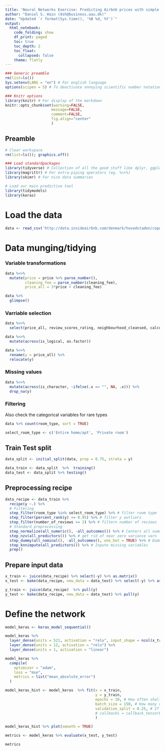 ```yaml
---
title: 'Neural Networks Exercise: Predicting Airbnb prices with simple ANNs (R)'
author: "Daniel S. Hain (dsh@business.aau.dk)"
date: "Updated `r format(Sys.time(), '%B %d, %Y')`"
output:
  html_notebook:
    code_folding: show
    df_print: paged
    toc: true
    toc_depth: 2
    toc_float:
      collapsed: false
    theme: flatly
---
```


```r
### Generic preamble
rm(list=ls())
Sys.setenv(LANG = "en") # For english language
options(scipen = 5) # To deactivate annoying scientific number notation

### Knitr options
library(knitr) # For display of the markdown
knitr::opts_chunk$set(warning=FALSE,
                     message=FALSE,
                     comment=FALSE, 
                     fig.align="center"
                     )
```



## Preamble

```r
# Clear workspace
rm(list=ls()); graphics.off() 
```

```r
### Load standardpackages
library(tidyverse) # Collection of all the good stuff like dplyr, ggplot2 ect.
library(magrittr) # For extra-piping operators (eg. %<>%)
library(skimr) # For nice data summaries

# Load our main predictive tool
library(tidymodels)
library(keras)
```


# Load the data

```r
data <- read_csv('http://data.insideairbnb.com/denmark/hovedstaden/copenhagen/2020-06-26/data/listings.csv.gz')
```


# Data munging/tidying

### Variable transformations

```r
data %<>%
  mutate(price = price %>% parse_number(),
         cleaning_fee = parse_number(cleaning_fee),
         price_all = 3*price + cleaning_fee)
```

```r
data %>%
  glimpse()
```


### Varriable selection

```r
data %<>% 
  select(price_all, review_scores_rating, neighbourhood_cleansed, calculated_host_listings_count, availability_365, host_listings_count, accommodates, room_type, bathrooms, is_business_travel_ready, guests_included, instant_bookable, number_of_reviews, cancellation_policy, host_is_superhost, host_identity_verified, bedrooms, beds, cancellation_policy) 
```

```r
data %<>% 
  mutate(across(is_logical, as.factor))
```


```r
data %<>%
  rename(y = price_all) %>%
  relocate(y)
```

### Missing values

```r
data %<>% 
  mutate(across(is_character, ~ifelse(.x == "", NA, .x))) %>%
  drop_na(y) 
```

### Filtering

Also check the categorical variables for rare types

```r
data %>% count(room_type, sort = TRUE)
```

```r
select_room_type <- c('Entire home/apt', 'Private room')
```


## Train Test split


```r
data_split <- initial_split(data, prop = 0.75, strata = y)

data_train <- data_split  %>%  training()
data_test <- data_split %>% testing()
```

## Preprocessing recipe

```r
data_recipe <- data_train %>%
  recipe(y ~.) %>%
  # Filtering
  step_filter(room_type %in% select_room_type) %>% # filter room type
  step_filter(percent_rank(y) <= 0.95) %>% # filter y outliers
  step_filter(number_of_reviews >= 2) %>% # filtern number of reviews
  # Standard preprocessing
  step_normalize(all_numeric(), -all_outcomes()) %>% # Centers all numeric variables to mean = 0 & sd = 1
  step_nzv(all_predictors()) %>% # get rid of near zero variance vars
  step_dummy(all_nominal(), -all_outcomes(), one_hot = TRUE) %>% # Dummies of all categorical
  step_knnimpute(all_predictors()) %>% # Inpute missing variables
  prep()
```

## Prepare input data

```r
x_train <- juice(data_recipe) %>% select(-y) %>% as.matrix()
x_test <- bake(data_recipe, new_data = data_test) %>% select(-y) %>% as.matrix()
```

```r
y_train <- juice(data_recipe)  %>% pull(y)
y_test <- bake(data_recipe, new_data = data_test) %>% pull(y) 
```

# Define the network

```r
model_keras <- keras_model_sequential()
```

```r
model_keras %>% 
  layer_dense(units = 521, activation = "relu", input_shape = ncol(x_train)) %>% 
  layer_dense(units = 12, activation = "relu") %>% 
  layer_dense(units = 1, activation = "linear") 
```

```r
model_keras %>% 
  compile(
    optimizer = "adam",
    loss = "mse",
    metrics = list("mean_absolute_error")
  )
```


```r
model_keras_hist <- model_keras  %>% fit(x = x_train, 
                                         y = y_train, 
                                         epochs = 10, # How often shall we re-run the model on the whole sample
                                         batch_size = 150, # How many observations should be included in every batch
                                         validation_split = 0.25, # If we want to do a  cross-validation in the training
                                         # callbacks = callback_tensorboard("logs/run_a")
                                         )
```

```r
model_keras_hist %>% plot(smooth = TRUE)
```

```r
metrics <- model_keras %>% evaluate(x_test, y_test)
```

```r
metrics
```

